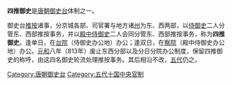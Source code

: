 '''四推御史'''是[[唐朝|唐朝]][[御史台|御史台]]体制之一。

御史台[[推按|推按]]诸事，分京城各部、司官署与地方诸[[州|州]]为东、西两部，以[[侍御史|侍御史]]二人分管东、西部推按事务，并以[[殿中侍御史|殿中侍御史]]二人会同分管东、西部推按事务，称为'''四推御史'''。逢单日，在[[台院|台院]]（侍御史办公地）办公；逢双日，在[[察院|察院]]（殿中侍御史办公地）办公。[[元和_(唐朝)|元和]]八年（813年）废止东西分部以及分日分院办公制度，保留四推御史的称呼，由这四名御史轮流处理推按事务。其后相沿不改，[[五代|五代]]仍之。

{{中国古代政府小作品}}
[[Category:唐朝御史台|Category:唐朝御史台]]
[[Category:五代十国中央官制|Category:五代十国中央官制]]